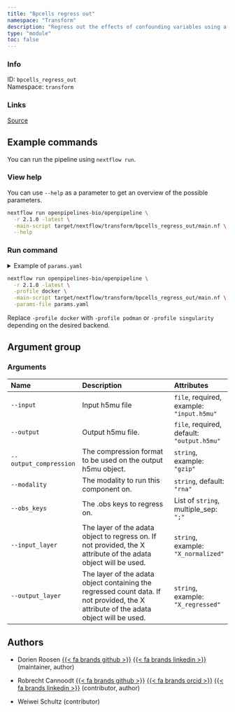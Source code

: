 ```yaml
---
title: "Bpcells regress out"
namespace: "Transform"
description: "Regress out the effects of confounding variables using a linear least squares regression model with BPCells"
type: "module"
toc: false
---
```


::: {.column-margin}

### Info

ID: `bpcells_regress_out`  
Namespace: `transform`

### Links
[Source](https://github.com/openpipelines-bio/openpipeline/blob/2.1.0/src/transform/bpcells_regress_out/config.vsh.yaml){.btn-action .btn-sm .btn-info .btn role="button"}

:::



## Example commands

You can run the pipeline using `nextflow run`.

### View help

You can use `--help` as a parameter to get an overview of the possible parameters.

```bash
nextflow run openpipelines-bio/openpipeline \
  -r 2.1.0 -latest \
  -main-script target/nextflow/transform/bpcells_regress_out/main.nf \
  --help
```

### Run command

<details>
<summary>Example of `params.yaml`</summary>
```yaml
# Arguments
input: # please fill in - example: "input.h5mu"
# output: "output.h5mu"
# output_compression: "gzip"
modality: "rna"
# obs_keys: ["foo"]
# input_layer: "X_normalized"
# output_layer: "X_regressed"

# Nextflow input-output arguments
publish_dir: # please fill in - example: "output/"
# param_list: "my_params.yaml"
```
</details>

```bash
nextflow run openpipelines-bio/openpipeline \
  -r 2.1.0 -latest \
  -profile docker \
  -main-script target/nextflow/transform/bpcells_regress_out/main.nf \
  -params-file params.yaml
```

:::{.callout-note}
Replace `-profile docker` with `-profile podman` or `-profile singularity` depending on the desired backend.
:::

## Argument group

### Arguments

|Name                   |Description                                                                                                                           |Attributes                                 |
|:----------|:--------------------------------------------------|:--------------------|
|`--input`              |Input h5mu file                                                                                                                       |`file`, required, example: `"input.h5mu"`  |
|`--output`             |Output h5mu file.                                                                                                                     |`file`, required, default: `"output.h5mu"` |
|`--output_compression` |The compression format to be used on the output h5mu object.                                                                          |`string`, example: `"gzip"`                |
|`--modality`           |The modality to run this component on.                                                                                                |`string`, default: `"rna"`                 |
|`--obs_keys`           |The .obs keys to regress on.                                                                                                          |List of `string`, multiple_sep: `";"`      |
|`--input_layer`        |The layer of the adata object to regress on. If not provided, the X attribute of the adata object will be used.                       |`string`, example: `"X_normalized"`        |
|`--output_layer`       |The layer of the adata object containing the regressed count data. If not provided, the X attribute of the adata object will be used. |`string`, example: `"X_regressed"`         |

## Authors


  * Dorien Roosen [{{< fa brands github >}}](https://github.com/dorien-er) [{{< fa brands linkedin >}}](https://linkedin.com/in/dorien-roosen) (maintainer, author)

  * Robrecht Cannoodt [{{< fa brands github >}}](https://github.com/rcannood) [{{< fa brands orcid >}}](https://orcid.org/0000-0003-3641-729X) [{{< fa brands linkedin >}}](https://linkedin.com/in/robrechtcannoodt) (contributor, author)

  * Weiwei Schultz (contributor)

